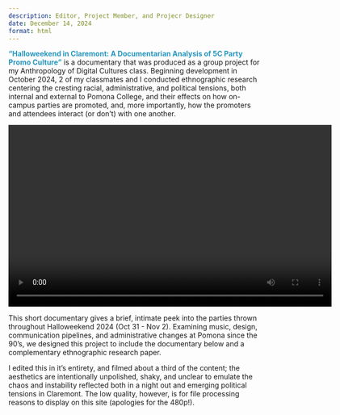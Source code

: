 ```yaml
---
description: Editor, Project Member, and Projecr Designer
date: December 14, 2024
format: html
---
```


**<span style="color: #2596be;">"Halloweekend in Claremont: A Documentarian Analysis of 5C Party Promo Culture"</span>** is a documentary that was produced as a group project for my Anthropology of Digital Cultures class. Beginning development in October 2024, 2 of my classmates and I conducted ethnographic research centering the cresting racial, administrative, and political tensions, both internal and external to Pomona College, and their effects on how on-campus parties are promoted, and, more importantly, how the promoters and attendees interact (or don't) with one another. 

```{=html}

  <div style="text-align: center;">
    <video width="640" height="360" controls>
      <source src="Anthro.mp4" type="video/mp4">
      Your browser does not support the video tag.
    </video>
  </div>

```

This short documentary gives a brief, intimate peek into the parties thrown throughout Halloweekend 2024 (Oct 31 - Nov 2). Examining music, design, communication pipelines, and administrative changes at Pomona since the 90's, we designed this project to include the documentary below and a complementary ethnographic research paper. 

I edited this in it's entirety, and filmed about a third of the content; the aesthetics are intentionally unpolished, shaky, and unclear to emulate the chaos and instability reflected both in a night out and emerging political tensions in Claremont. The low quality, however, is for file processing reasons to display on this site (apologies for the 480p!). 


